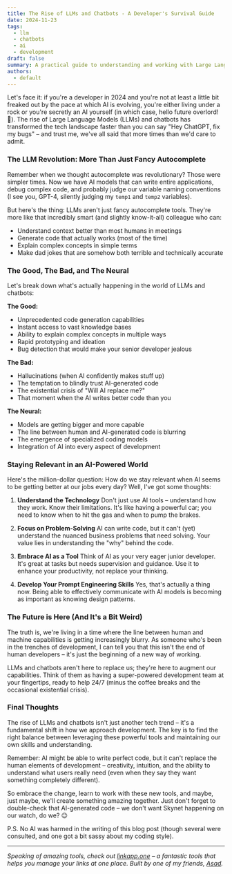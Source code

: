 ```yaml
---
title: The Rise of LLMs and Chatbots - A Developer's Survival Guide
date: 2024-11-23
tags:
  - llm
  - chatbots
  - ai
  - development
draft: false
summary: A practical guide to understanding and working with Large Language Models and chatbots in 2024, with insights on their impact on development and how to stay relevant in an AI-driven world.
authors:
  - default
---
```


Let's face it: if you're a developer in 2024 and you're not at least a little bit freaked out by the pace at which AI is evolving, you're either living under a rock or you're secretly an AI yourself (in which case, hello future overlord! 👋). The rise of Large Language Models (LLMs) and chatbots has transformed the tech landscape faster than you can say "Hey ChatGPT, fix my bugs" – and trust me, we've all said that more times than we'd care to admit.

### The LLM Revolution: More Than Just Fancy Autocomplete

Remember when we thought autocomplete was revolutionary? Those were simpler times. Now we have AI models that can write entire applications, debug complex code, and probably judge our variable naming conventions (I see you, GPT-4, silently judging my `temp1` and `temp2` variables).

But here's the thing: LLMs aren't just fancy autocomplete tools. They're more like that incredibly smart (and slightly know-it-all) colleague who can:

- Understand context better than most humans in meetings
- Generate code that actually works (most of the time)
- Explain complex concepts in simple terms
- Make dad jokes that are somehow both terrible and technically accurate

### The Good, The Bad, and The Neural

Let's break down what's actually happening in the world of LLMs and chatbots:

**The Good:**

- Unprecedented code generation capabilities
- Instant access to vast knowledge bases
- Ability to explain complex concepts in multiple ways
- Rapid prototyping and ideation
- Bug detection that would make your senior developer jealous

**The Bad:**

- Hallucinations (when AI confidently makes stuff up)
- The temptation to blindly trust AI-generated code
- The existential crisis of "Will AI replace me?"
- That moment when the AI writes better code than you

**The Neural:**

- Models are getting bigger and more capable
- The line between human and AI-generated code is blurring
- The emergence of specialized coding models
- Integration of AI into every aspect of development

### Staying Relevant in an AI-Powered World

Here's the million-dollar question: How do we stay relevant when AI seems to be getting better at our jobs every day? Well, I've got some thoughts:

1. **Understand the Technology**
   Don't just use AI tools – understand how they work. Know their limitations. It's like having a powerful car; you need to know when to hit the gas and when to pump the brakes.

2. **Focus on Problem-Solving**
   AI can write code, but it can't (yet) understand the nuanced business problems that need solving. Your value lies in understanding the "why" behind the code.

3. **Embrace AI as a Tool**
   Think of AI as your very eager junior developer. It's great at tasks but needs supervision and guidance. Use it to enhance your productivity, not replace your thinking.

4. **Develop Your Prompt Engineering Skills**
   Yes, that's actually a thing now. Being able to effectively communicate with AI models is becoming as important as knowing design patterns.

### The Future is Here (And It's a Bit Weird)

The truth is, we're living in a time where the line between human and machine capabilities is getting increasingly blurry. As someone who's been in the trenches of development, I can tell you that this isn't the end of human developers – it's just the beginning of a new way of working.

LLMs and chatbots aren't here to replace us; they're here to augment our capabilities. Think of them as having a super-powered development team at your fingertips, ready to help 24/7 (minus the coffee breaks and the occasional existential crisis).

### Final Thoughts

The rise of LLMs and chatbots isn't just another tech trend – it's a fundamental shift in how we approach development. The key is to find the right balance between leveraging these powerful tools and maintaining our own skills and understanding.

Remember: AI might be able to write perfect code, but it can't replace the human elements of development – creativity, intuition, and the ability to understand what users really need (even when they say they want something completely different).

So embrace the change, learn to work with these new tools, and maybe, just maybe, we'll create something amazing together. Just don't forget to double-check that AI-generated code – we don't want Skynet happening on our watch, do we? 😉

P.S. No AI was harmed in the writing of this blog post (though several were consulted, and one got a bit sassy about my coding style).

---

_Speaking of amazing tools, check out [linkapp.one](https://linkapp.one) – a fantastic tools that helps you manage your links at one place. Built by one of my friends, [Asad](https://github.com/muhammadasadullahtariq)._
